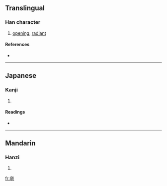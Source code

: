 ==Translingual==

===Han character===
{{Han char|rn=37|rad=大|as=08|sn=11|four=|canj=大日月 (KAB)}}

# [[opening]], [[radiant]]

====References====
* {{Han ref|kx=0252.140|dkj=05939|dj=0514.110|hdz=10543.070|uh=595B|ud=22875}}

----

==Japanese==

===Kanji===
{{ja-kanji|grade=|rs=大08}}

# {{defn|Japanese}}

====Readings====
* {{ja-readings|on=[[こう]] (kō)|kun=[[あきらか]] (akiraka)}}

----

==Mandarin==

===Hanzi===
{{cmn-hanzi|pin=[[hǎ]] ([[ha3]]), [[tǎi]] ([[tai3]]), [[xiǎng]] ([[xiang3]])|wg=ha<sup>3</sup>, t'ai<sup>3</sup>, hsiang<sup>3</sup>}}

# {{defn|Mandarin}}

[[fr:奛]]